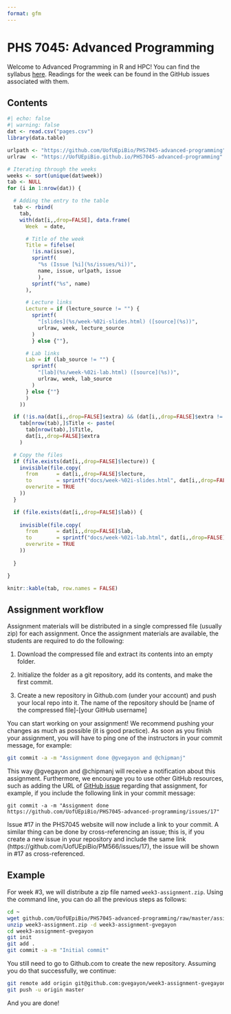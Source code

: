 ```yaml
---
format: gfm
---
```


# PHS 7045: Advanced Programming

Welcome to Advanced Programming in R and HPC! You can find the syllabus [here](syllabus.md). Readings for the week can be found in the GitHub issues associated with them.

## Contents

```r
#| echo: false
#| warning: false
dat <- read.csv("pages.csv")
library(data.table)

urlpath <- "https://github.com/UofUEpiBio/PHS7045-advanced-programming"
urlraw  <- "https://UofUEpiBio.github.io/PHS7045-advanced-programming"

# Iterating through the weeks
weeks <- sort(unique(dat$week))
tab <- NULL
for (i in 1:nrow(dat)) {

  # Adding the entry to the table
  tab <- rbind(
    tab,
    with(dat[i,,drop=FALSE], data.frame(
      Week  = date,

      # Title of the week
      Title = fifelse(
        !is.na(issue),
        sprintf(
          "%s (Issue [%i](%s/issues/%i))",
          name, issue, urlpath, issue
          ),
        sprintf("%s", name)
      ),

      # Lecture links
      Lecture = if (lecture_source != "") {
        sprintf(
          "[slides](%s/week-%02i-slides.html) ([source](%s))",
          urlraw, week, lecture_source 
        )
        } else {""},

      # Lab links
      Lab = if (lab_source != "") {
        sprintf(
          "[lab](%s/week-%02i-lab.html) ([source](%s))",
          urlraw, week, lab_source 
        )
      } else {""}
      )
    ))

  if (!is.na(dat[i,,drop=FALSE]$extra) && (dat[i,,drop=FALSE]$extra != ""))
    tab[nrow(tab),]$Title <- paste(
      tab[nrow(tab),]$Title,
      dat[i,,drop=FALSE]$extra
    )

  # Copy the files
  if (file.exists(dat[i,,drop=FALSE]$lecture)) {
    invisible(file.copy(
      from      = dat[i,,drop=FALSE]$lecture,
      to        = sprintf("docs/week-%02i-slides.html", dat[i,,drop=FALSE]$week), 
      overwrite = TRUE
    ))
  }

  if (file.exists(dat[i,,drop=FALSE]$lab)) {
    
    invisible(file.copy(
      from      = dat[i,,drop=FALSE]$lab,
      to        = sprintf("docs/week-%02i-lab.html", dat[i,,drop=FALSE]$week), 
      overwrite = TRUE
    ))
    
  }

}

knitr::kable(tab, row.names = FALSE)
```

## Assignment workflow

Assignment materials will be distributed in a single compressed file (usually zip) for each assignment. Once the assignment materials are
available, the students are required to do the following: 

1. Download the compressed file and extract its contents into an empty folder.

2. Initialize the folder as a git repository, add its contents, and make
   the first commit.

3. Create a new repository in Github.com (under your account) and push your local repo into it. The name of the repository should be [name of the compressed file]-[your GitHub username]

You can start working on your assignment! We recommend pushing your changes as much as possible (it is good practice). As soon as you finish your assignment, you will have to ping one of the instructors in your commit message, for example:

```sh
git commit -a -m "Assignment done @gvegayon and @chipmanj"
```

This way @gvegayon and @chipmanj will receive a notification about this assignment. Furthermore, we encourage you to use other GitHub resources, such as adding the URL of [GitHub issue]() regarding that assignment, for example, if you include the following link in your commit message:

```
git commit -a -m "Assignment done https://github.com/UofUEpiBio/PHS7045-advanced-programming/issues/17"
```

Issue #17 in the PHS7045 website will now include a link to your commit. A similar thing can be done by cross-referencing an issue; this is, if you create a new issue in your repository and include the same link (https://github.com/UofUEpiBio/PM566/issues/17), the issue will be shown in #17 as cross-referenced.

## Example

For week #3, we will distribute a zip file named `week3-assignment.zip`. Using the command line, you can do all the previous steps as follows:

```sh
cd ~
wget github.com/UofUEpiBio/PHS7045-advanced-programming/raw/master/assignments/week3-assignment.zip
unzip week3-assignment.zip -d week3-assignment-gvegayon
cd week3-assignment-gvegayon
git init
git add .
git commit -a -m "Initial commit"
```

You still need to go to Github.com to create the new repository. Assuming you do that successfully, we continue:

```sh
git remote add origin git@github.com:gvegayon/week3-assignment-gvegayon.git
git push -u origin master
```

And you are done!

